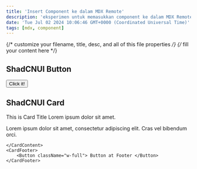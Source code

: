 ```yaml
---
title: 'Insert Component ke dalam MDX Remote'
description: 'eksperimen untuk memasukkan component ke dalam MDX Remote'
date: 'Tue Jul 02 2024 10:06:46 GMT+0000 (Coordinated Universal Time)'
tags: [mdx, component]
---
```

{/* customize your filename, title, desc, and all of this file properties */}
{/* fill your content here */}
## ShadCNUI Button
<Button>Click it!</Button>

## ShadCNUI Card 
<Card className="w-3/12">
    <CardHeader>
        <CardTitle>This is Card Title</CardTitle>
        <CardDescription>Lorem ipsum dolor sit amet.</CardDescription>
    </CardHeader>
    <CardContent className="grid gap-4">
        <p className="wrap">
            Lorem ipsum dolor sit amet, consectetur adipiscing elit. Cras vel bibendum orci.
        </p>
    
    </CardContent>
    <CardFooter>
        <Button className="w-full"> Button at Footer </Button>
    </CardFooter>
</Card>